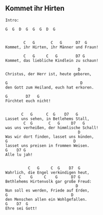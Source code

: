 ## Kommet ihr Hirten

```{}
Intro:

G  G  D  G  G  G  D  G


        C   G       C   G      D7  G
Kommet, ihr Hirten, ihr Männer und Fraun!

        C   G     C   G        D7 G
Kommet, das liebliche Kindlein zu schaun!

                                D
Christus, der Herr ist, heute geboren,

G                                D
den Gott zum Heiland, euch hat erkoren.

G        D7   G
Fürchtet euch nicht!


       C   G      C  G    D7   G
Lasset uns sehen, in Betlehems Stall,
        C  G       C   G     D7   G
was uns verheißen, der himmlische Schall!
                                D
Was wir dort finden, lasset uns künden,
G                             D
lasset uns preisen in frommen Weisen.
G    D7 G
Alle lu jah!


          C   G     C  G    D7  G
Wahrlich, die Engel verkündigen heut,
      C    G     C    G      D7 G
Bethlehems Hirtenvolk gar große Freud:
                               D
Nun soll es werden, Friede auf Erden,
G                            D
den Menschen allen ein Wohlgefallen.
G    D7  G
Ehre sei Gott!
```

